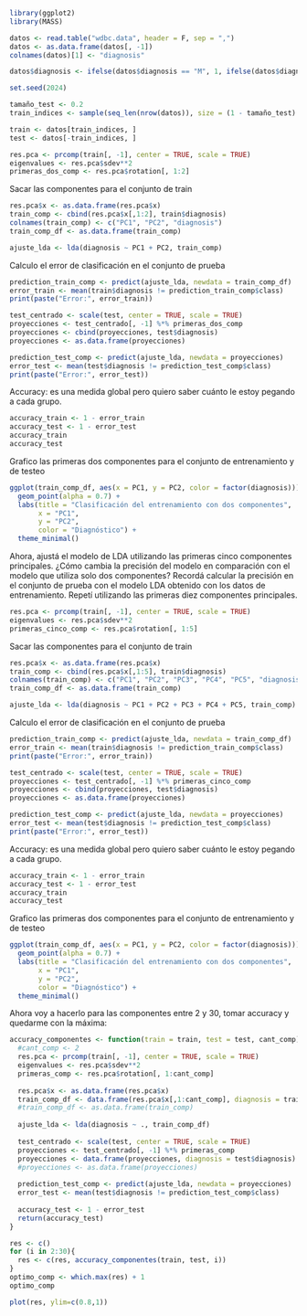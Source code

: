 
```r
library(ggplot2)
library(MASS)
```

```r
datos <- read.table("wdbc.data", header = F, sep = ",")
datos <- as.data.frame(datos[, -1])
colnames(datos)[1] <- "diagnosis" 

datos$diagnosis <- ifelse(datos$diagnosis == "M", 1, ifelse(datos$diagnosis == "B", 0, NA))
```

```r
set.seed(2024)

tamaño_test <- 0.2
train_indices <- sample(seq_len(nrow(datos)), size = (1 - tamaño_test) * nrow(datos))

train <- datos[train_indices, ]
test <- datos[-train_indices, ]
```

```r
res.pca <- prcomp(train[, -1], center = TRUE, scale = TRUE)
eigenvalues <- res.pca$sdev**2
primeras_dos_comp <- res.pca$rotation[, 1:2]
```

Sacar las componentes para el conjunto de train
```r
res.pca$x <- as.data.frame(res.pca$x)
train_comp <- cbind(res.pca$x[,1:2], train$diagnosis)
colnames(train_comp) <- c("PC1", "PC2", "diagnosis")
train_comp_df <- as.data.frame(train_comp)
```

```r
ajuste_lda <- lda(diagnosis ~ PC1 + PC2, train_comp)
```
Calculo el error de clasificación en el conjunto de prueba

```r
prediction_train_comp <- predict(ajuste_lda, newdata = train_comp_df)
error_train <- mean(train$diagnosis != prediction_train_comp$class)
print(paste("Error:", error_train))
```


```r
test_centrado <- scale(test, center = TRUE, scale = TRUE)
proyecciones <- test_centrado[, -1] %*% primeras_dos_comp
proyecciones <- cbind(proyecciones, test$diagnosis)
proyecciones <- as.data.frame(proyecciones)
```

```r
prediction_test_comp <- predict(ajuste_lda, newdata = proyecciones)
error_test <- mean(test$diagnosis != prediction_test_comp$class)
print(paste("Error:", error_test))
```
Accuracy: es una medida global pero quiero saber cuánto le estoy pegando a cada grupo.
```r
accuracy_train <- 1 - error_train
accuracy_test <- 1 - error_test
accuracy_train
accuracy_test
```

Grafico las primeras dos componentes para el conjunto de entrenamiento y de testeo

```r
ggplot(train_comp_df, aes(x = PC1, y = PC2, color = factor(diagnosis))) +
  geom_point(alpha = 0.7) +
  labs(title = "Clasificación del entrenamiento con dos componentes",
       x = "PC1",
       y = "PC2",
       color = "Diagnóstico") +
  theme_minimal()
```

Ahora, ajustá el modelo de LDA utilizando las primeras cinco componentes principales. ¿Cómo cambia la precisión del modelo en comparación con el modelo que utiliza solo dos componentes? Recordá calcular la precisión en el conjunto de prueba con el modelo LDA obtenido con los datos de entrenamiento. Repetí utilizando las primeras diez componentes principales.

```r
res.pca <- prcomp(train[, -1], center = TRUE, scale = TRUE)
eigenvalues <- res.pca$sdev**2
primeras_cinco_comp <- res.pca$rotation[, 1:5]
```

Sacar las componentes para el conjunto de train
```r
res.pca$x <- as.data.frame(res.pca$x)
train_comp <- cbind(res.pca$x[,1:5], train$diagnosis)
colnames(train_comp) <- c("PC1", "PC2", "PC3", "PC4", "PC5", "diagnosis")
train_comp_df <- as.data.frame(train_comp)
```

```r
ajuste_lda <- lda(diagnosis ~ PC1 + PC2 + PC3 + PC4 + PC5, train_comp)
```
Calculo el error de clasificación en el conjunto de prueba

```r
prediction_train_comp <- predict(ajuste_lda, newdata = train_comp_df)
error_train <- mean(train$diagnosis != prediction_train_comp$class)
print(paste("Error:", error_train))
```


```r
test_centrado <- scale(test, center = TRUE, scale = TRUE)
proyecciones <- test_centrado[, -1] %*% primeras_cinco_comp
proyecciones <- cbind(proyecciones, test$diagnosis)
proyecciones <- as.data.frame(proyecciones)
```

```r
prediction_test_comp <- predict(ajuste_lda, newdata = proyecciones)
error_test <- mean(test$diagnosis != prediction_test_comp$class)
print(paste("Error:", error_test))
```
Accuracy: es una medida global pero quiero saber cuánto le estoy pegando a cada grupo.
```r
accuracy_train <- 1 - error_train
accuracy_test <- 1 - error_test
accuracy_train
accuracy_test
```

Grafico las primeras dos componentes para el conjunto de entrenamiento y de testeo

```r
ggplot(train_comp_df, aes(x = PC1, y = PC2, color = factor(diagnosis))) +
  geom_point(alpha = 0.7) +
  labs(title = "Clasificación del entrenamiento con dos componentes",
       x = "PC1",
       y = "PC2",
       color = "Diagnóstico") +
  theme_minimal()
```

Ahora voy a hacerlo para las componentes entre 2 y 30, tomar accuracy y quedarme con la máxima:

```r
accuracy_componentes <- function(train = train, test = test, cant_comp){
  #cant_comp <- 2
  res.pca <- prcomp(train[, -1], center = TRUE, scale = TRUE)
  eigenvalues <- res.pca$sdev**2
  primeras_comp <- res.pca$rotation[, 1:cant_comp]
  
  res.pca$x <- as.data.frame(res.pca$x)
  train_comp_df <- data.frame(res.pca$x[,1:cant_comp], diagnosis = train$diagnosis)
  #train_comp_df <- as.data.frame(train_comp)
  
  ajuste_lda <- lda(diagnosis ~ ., train_comp_df)
  
  test_centrado <- scale(test, center = TRUE, scale = TRUE)
  proyecciones <- test_centrado[, -1] %*% primeras_comp
  proyecciones <- data.frame(proyecciones, diagnosis = test$diagnosis)
  #proyecciones <- as.data.frame(proyecciones)
  
  prediction_test_comp <- predict(ajuste_lda, newdata = proyecciones)
  error_test <- mean(test$diagnosis != prediction_test_comp$class)
  
  accuracy_test <- 1 - error_test
  return(accuracy_test)
}
```

```r
res <- c()
for (i in 2:30){
  res <- c(res, accuracy_componentes(train, test, i))
}
optimo_comp <- which.max(res) + 1
optimo_comp

plot(res, ylim=c(0.8,1))
```



